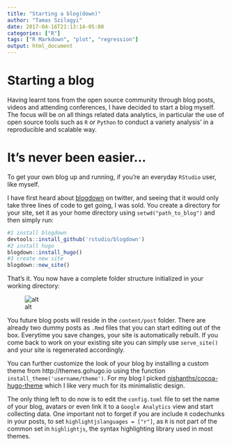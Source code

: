 ```yaml
---
title: "Starting a blog(down)"
author: "Tamas Szilagyi"
date: 2017-04-16T21:13:14-05:00
categories: ["R"]
tags: ["R Markdown", "plot", "regression"]
output: html_document
---
```


# Starting a blog

Having learnt tons from the open source community through blog posts, videos and attending conferences, I have decided to start a blog myself. The focus will be on all things related data analytics, in particular the use of open source tools such as `R` or `Python` to conduct a variety analysis' in a reproducible and scalable way.

# It's never been easier...

To get your own blog up and running, if you're an everyday `RStudio` user, like myself. 

I have first heard about [blogdown](https://github.com/rstudio/blogdown) on twitter, and seeing that it would only take three lines of code to get going, I was sold. You create a directory for your site, set it as your home directory using `setwd("path_to_blog")` and then simply run:

```r
#1 install blogdown
devtools::install_github('rstudio/blogdown')
#2 install hugo
blogdown::install_hugo()
#3 create new site
blogdown::new_site()
```

That's it. You now have a complete folder structure initialized in your working directory:

![alt](content/blog/2017/img/folderstruct.png)

You future blog posts will reside in the `content/post` folder. There are already two dummy posts as `.Rmd` files that you can start editing out of the box. Everytime you save changes, your site is automatically rebuilt. If you come back to work on your existing site you can simply use `serve_site()` and your site is regenerated accordingly.

You can further customize the look of your blog by installing a custom theme from  http://themes.gohugo.io using the function `install_theme('username/theme')`. For my blog I picked [nishanths/cocoa-hugo-theme](https://github.com/nishanths/cocoa-hugo-theme) which I like very much for its minimalistic design. 

The only thing left to do now is to edit the `config.toml` file  to set the name of your blog, avatars or even link it to a `Google Analytics` view and start collecting data. One important not to forget if you are include `R` codechunks in your posts, to set `highlightjslanguages = ["r"]`, as `R` is not part of the common set in `highlightjs`, the syntax highlighting library used in most themes.

